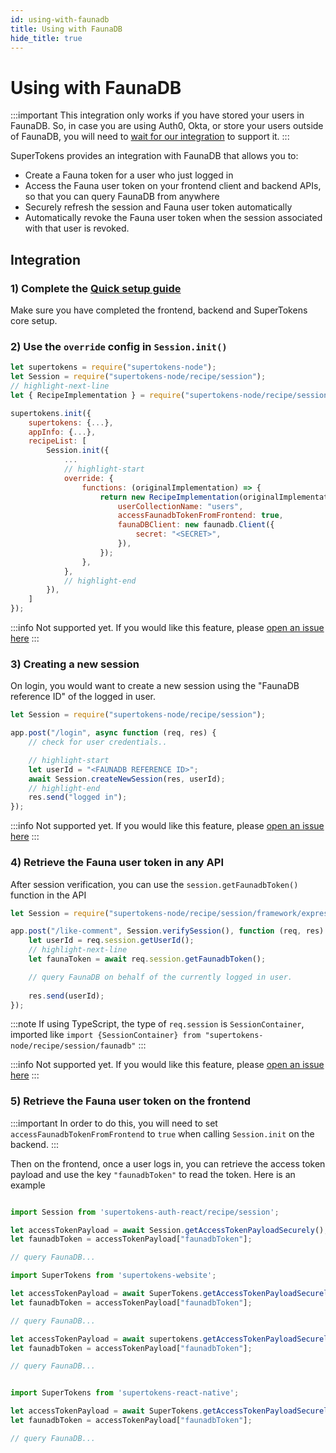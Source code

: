 ```yaml
---
id: using-with-faunadb
title: Using with FaunaDB
hide_title: true
---
```



# Using with FaunaDB

:::important
This integration only works if you have stored your users in FaunaDB. So, in case you are using Auth0, Okta, or store your users outside of FaunaDB, you will need to [wait for our integration](https://github.com/supertokens/supertokens-core/issues/122) to support it.
:::

SuperTokens provides an integration with FaunaDB that allows you to:
- Create a Fauna token for a user who just logged in
- Access the Fauna user token on your frontend client and backend APIs, so that you can query FaunaDB from anywhere
- Securely refresh the session and Fauna user token automatically
- Automatically revoke the Fauna user token when the session associated with that user is revoked.

## Integration

### 1) Complete the [Quick setup guide](/docs/session/quick-setup/frontend)
Make sure you have completed the frontend, backend and SuperTokens core setup.

### 2) Use the `override` config in `Session.init()`

<BackendSDKTabs>
<TabItem value="nodejs">

```jsx
let supertokens = require("supertokens-node");
let Session = require("supertokens-node/recipe/session"); 
// highlight-next-line
let { RecipeImplementation } = require("supertokens-node/recipe/session/faunadb");

supertokens.init({
    supertokens: {...},
    appInfo: {...},
    recipeList: [
        Session.init({
            ...
            // highlight-start
            override: {
                functions: (originalImplementation) => {
                    return new RecipeImplementation(originalImplementation, {
                        userCollectionName: "users",
                        accessFaunadbTokenFromFrontend: true,
                        faunaDBClient: new faunadb.Client({
                            secret: "<SECRET>",
                        }),
                    });
                },
            },
            // highlight-end
        }),
    ]
});
```
</TabItem>
<TabItem value="go">

:::info
Not supported yet. If you would like this feature, please [open an issue here](https://github.com/supertokens/supertokens-golang/issues)
:::

</TabItem>
</BackendSDKTabs>

### 3) Creating a new session
On login, you would want to create a new session using the "FaunaDB reference ID" of the logged in user.

<BackendSDKTabs>
<TabItem value="nodejs">

```jsx
let Session = require("supertokens-node/recipe/session");

app.post("/login", async function (req, res) {
    // check for user credentials..

    // highlight-start
    let userId = "<FAUNADB REFERENCE ID>";
    await Session.createNewSession(res, userId);
    // highlight-end
    res.send("logged in");
});
```
</TabItem>
<TabItem value="go">

:::info
Not supported yet. If you would like this feature, please [open an issue here](https://github.com/supertokens/supertokens-golang/issues)
:::

</TabItem>
</BackendSDKTabs>

### 4) Retrieve the Fauna user token in any API
After session verification, you can use the `session.getFaunadbToken()` function in the API

<BackendSDKTabs>
<TabItem value="nodejs">

```jsx
let Session = require("supertokens-node/recipe/session/framework/express");

app.post("/like-comment", Session.verifySession(), function (req, res) {
    let userId = req.session.getUserId();
    // highlight-next-line
    let faunaToken = await req.session.getFaunadbToken();

    // query FaunaDB on behalf of the currently logged in user.
    
    res.send(userId);
});
```

:::note
If using TypeScript, the type of `req.session` is `SessionContainer`, imported like `import {SessionContainer} from "supertokens-node/recipe/session/faunadb"`
:::
</TabItem>
<TabItem value="go">

:::info
Not supported yet. If you would like this feature, please [open an issue here](https://github.com/supertokens/supertokens-golang/issues)
:::

</TabItem>
</BackendSDKTabs>


### 5) Retrieve the Fauna user token on the frontend

:::important
In order to do this, you will need to set `accessFaunadbTokenFromFrontend` to `true` when calling `Session.init` on the backend.
:::

Then on the frontend, once a user logs in, you can retrieve the access token payload and use the key `"faunadbToken"` to read the token. Here is an example

<FrontendSDKTabs>
<TabItem value="reactjs">

```jsx

import Session from 'supertokens-auth-react/recipe/session';

let accessTokenPayload = await Session.getAccessTokenPayloadSecurely();
let faunadbToken = accessTokenPayload["faunadbToken"];

// query FaunaDB...
```
</TabItem>
<TabItem value="vanillajs">

<NpmOrScriptTabs>
<TabItem value="npm">

```jsx
import SuperTokens from 'supertokens-website';

let accessTokenPayload = await SuperTokens.getAccessTokenPayloadSecurely();
let faunadbToken = accessTokenPayload["faunadbToken"];

// query FaunaDB...
```

</TabItem>
<TabItem value="script">

```jsx
let accessTokenPayload = await supertokens.getAccessTokenPayloadSecurely();
let faunadbToken = accessTokenPayload["faunadbToken"];

// query FaunaDB...
```

</TabItem>
</NpmOrScriptTabs>

</TabItem>
<TabItem value="react-native">

```jsx

import SuperTokens from 'supertokens-react-native';

let accessTokenPayload = await SuperTokens.getAccessTokenPayloadSecurely();
let faunadbToken = accessTokenPayload["faunadbToken"];

// query FaunaDB...
```

</TabItem>
</FrontendSDKTabs>